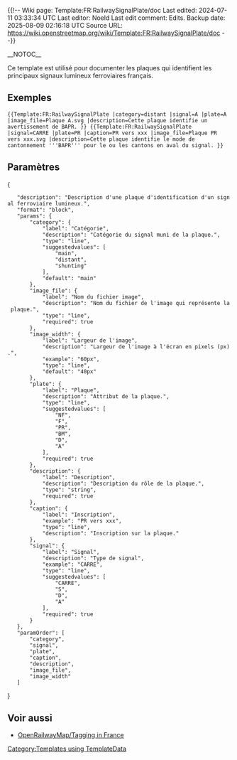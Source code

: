 ﻿{{!--
Wiki page: Template:FR:RailwaySignalPlate/doc
Last edited: 2024-07-11 03:33:34 UTC
Last editor: Noeld
Last edit comment: Edits.
Backup date: 2025-08-09 02:16:18 UTC
Source URL: https://wiki.openstreetmap.org/wiki/Template:FR:RailwaySignalPlate/doc
--}}

{{Documentation subpage}}
<!-- PLEASE ADD CATEGORIES AT THE BOTTOM OF THIS PAGE -->
__NOTOC__

Ce template est utilisé pour documenter les plaques qui identifient les principaux signaux lumineux ferroviaires français.

== Exemples ==
 <code><nowiki>
{{Template:FR:RailwaySignalPlate
|category=distant
|signal=A
|plate=A
|image_file=Plaque A.svg
|description=Cette plaque identifie un avertissement de BAPR.
}}

{{Template:FR:RailwaySignalPlate
|signal=CARRE
|plate=PR
|caption=PR vers xxx
|image_file=Plaque PR vers xxx.svg
|description=Cette plaque identifie le mode de cantonnement '''BAPR''' pour le ou les cantons en aval du signal.
}}
</nowiki></code>

== Paramètres ==
<templatedata>
{
	"description": "Description d'une plaque d'identification d'un signal ferroviaire lumineux.",
	"format": "block",
	"params": {
		"category": {
			"label": "Catégorie",
			"description": "Catégorie du signal muni de la plaque.",
			"type": "line",
			"suggestedvalues": [
				"main",
				"distant",
				"shunting"
			],
			"default": "main"
		},
		"image_file": {
			"label": "Nom du fichier image",
			"description": "Nom du fichier de l'image qui représente la plaque.",
			"type": "line",
			"required": true
		},
		"image_width": {
			"label": "Largeur de l'image",
			"description": "Largeur de l'image à l'écran en pixels (px).",
			"example": "60px",
			"type": "line",
			"default": "40px"
		},
		"plate": {
			"label": "Plaque",
			"description": "Attribut de la plaque.",
			"type": "line",
			"suggestedvalues": [
				"NF",
				"F",
				"PR",
				"BM",
				"D",
				"A"
			],
			"required": true
		},
		"description": {
			"label": "Description",
			"description": "Description du rôle de la plaque.",
			"type": "string",
			"required": true
		},
		"caption": {
			"label": "Inscription",
			"example": "PR vers xxx",
			"type": "line",
			"description": "Inscription sur la plaque."
		},
		"signal": {
			"label": "Signal",
			"description": "Type de signal",
			"example": "CARRE",
			"type": "line",
			"suggestedvalues": [
				"CARRE",
				"S",
				"D",
				"A"
			],
			"required": true
		}
	},
	"paramOrder": [
		"category",
		"signal",
		"plate",
		"caption",
		"description",
		"image_file",
		"image_width"
	]
}
</templatedata>

== Voir aussi ==
* [[OpenRailwayMap/Tagging in France]]

<includeonly>
<!-- CATEGORIES HERE, THANKS -->
[[Category:Templates using TemplateData]]
</includeonly>